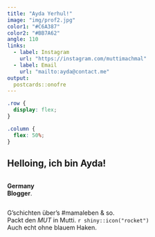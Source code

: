 ```yaml
---
title: "Ayda Yerhul!"
image: "img/prof2.jpg"
color1: "#C6A387"
color2: "#BB7A62"
angle: 110
links:
  - label: Instagram
    url: "https://instagram.com/muttimachmal"
  - label: Email
    url: "mailto:ayda@contact.me"
output:
  postcards::onofre
---
```


```css
.row {
  display: flex;
}

.column {
  flex: 50%;
}

```


## Helloing, ich bin Ayda!  




<div class="row">
<div class="column">
**Germany**  
**Blogger**.   
</div>
<div class="column">
G'schichten über's #mamaleben & so.  
Packt den *MUT* in Mutti. `r shiny::icon("rocket")`  
Auch echt ohne blauem Haken.  
</div>
</div> 

